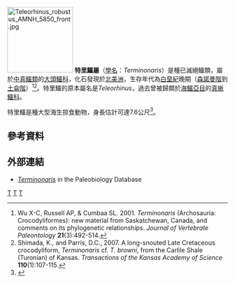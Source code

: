 {{Automatic taxobox
| taxon = Terminonaris
| authority = [[亨利·費爾費爾德·奧斯本|Osborn]], 1904
|fossil_range = {{Fossil range|96|91}}
| image = Teleorhinus robustus.JPG
| image_caption = 特里鱷的頭顱骨
| type_species = '''''Terminonaris robusta'''''
| type_species_authority = (Osborn,1904)
|subdivision_ranks=[[種|種]]
| subdivision = 
*'''''T. robusta''''' <small>(Osborn, 1904)</small>
*'''''T. browni''''' <small>Shimada & Parris, 2007</small>
| synonyms = 
*'''''Teleorhinus''''' <small>([[亨利·費爾費爾德·奧斯本|Osborn]], 1904)</small>
}}
[[File:Teleorhinus_robustus_AMNH_5850_front.jpg|150px]]
'''特里鱷屬'''（[[學名|學名]]：''Terminonaris''）是種已滅絕鱷類，屬於[[中真鱷類|中真鱷類]]的[[大頭鱷科|大頭鱷科]]，化石發現於[[北美洲|北美洲]]，生存年代為[[白堊紀|白堊紀]]晚期（[[森諾曼階|森諾曼階]]到[[土侖階|土侖階]]）<ref name="Wu ''et al.'', 2004">Wu X-C, Russell AP, & Cumbaa SL. 2001. ''Terminonaris'' (Archosauria: Crocodyliformes): new material from Saskatchewan, Canada, and comments on its phylogenetic relationships. ''Journal of Vertebrate Paleontology'' '''21'''(3):492-514.</ref><ref name="Shimada & Parris, 2007">Shimada, K., and Parris, D.C., 2007. A long-snouted Late Cretaceous crocodyliform, ''Terminonaris'' cf. ''T. browni'', from the Carlile Shale (Turonian) of Kansas. ''Transactions of the Kansas Academy of Science'' '''110'''(1):107-115.</ref>。特里鱷的原本屬名是''Teleorhinus''，過去曾被歸類於[[海鱷亞目|海鱷亞目]]的[[真蜥鱷科|真蜥鱷科]]。

特里鱷是種大型海生掠食動物，身長估計可達7.6公尺<ref>{{Cite web |url=http://www.dailymail.co.uk/news/article-2015499/Meet-25ft-prehistoric-Texas-crocodile-Terminonaris-lived-96-million-years-ago.html |title=存档副本 |access-date=2012-07-09 |archive-date=2021-04-16 |archive-url=https://web.archive.org/web/20210416172611/https://www.dailymail.co.uk/news/article-2015499/Meet-25ft-prehistoric-Texas-crocodile-Terminonaris-lived-96-million-years-ago.html |dead-url=no }}</ref>。

==參考資料==
{{reflist}}

==外部連結==
*[http://paleodb.org/cgi-bin/bridge.pl?action=checkTaxonInfo&taxon_no=93884 ''Terminonaris''] {{Wayback|url=http://paleodb.org/cgi-bin/bridge.pl?action=checkTaxonInfo&taxon_no=93884 |date=20120929001033 }} in the Paleobiology Database
{{新鱷類|N.}}
{{Taxonbar|from=Q1027677}}

[[Category:白堊紀鱷形類|T]]
[[Category:鱷形超目|T]]
[[Category:1904年描述的分类群|T]]


{{Paleo-reptile-stub}}
{{Crocodilia-stub}}
